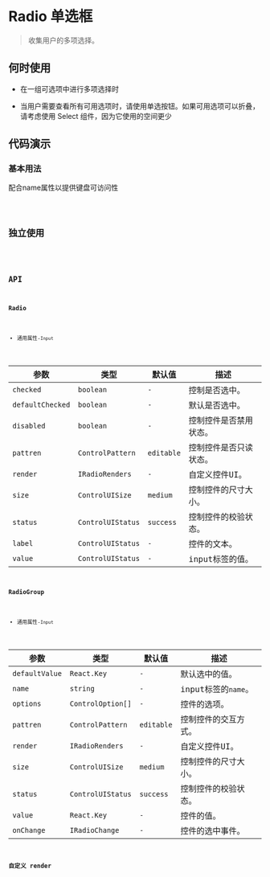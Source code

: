 
# Radio 单选框

> 收集用户的多项选择。

## 何时使用

* 在一组可选项中进行多项选择时

* 当用户需要查看所有可用选项时，请使用单选按钮。如果可用选项可以折叠，请考虑使用 Select 组件，因为它使用的空间更少

## 代码演示

### 基本用法

配合name属性以提供键盘可访问性

<code src='./demos/basic' />

## 独立使用

<code src='./demos/single' />

## API

### Radio

* 通用属性-`Input`

| 参数 | 类型 | 默认值 | 描述 |
| ---------------- | ------------------- | ------------ | ------------ |
| `checked`        | `boolean`           | `-`          | 控制是否选中。|
| `defaultChecked` | `boolean`           | `-`          | 默认是否选中。|
| `disabled`       | `boolean`           | `-`          | 控制控件是否禁用状态。|
| `pattren`        | `ControlPattern`    | `editable`   | 控制控件是否只读状态。|
| `render`         | `IRadioRenders`     | `-`          | 自定义控件UI。|
| `size`           | `ControlUISize`     | `medium`     | 控制控件的尺寸大小。|
| `status`         | `ControlUIStatus`   | `success`    | 控制控件的校验状态。|
| `label`          | `ControlUIStatus`   | `-`          | 控件的文本。|
| `value`          | `ControlUIStatus`   | `-`          | input标签的值。|

### RadioGroup

* 通用属性-`Input`

| 参数 | 类型 | 默认值 | 描述 |
| ---------------- | ------------------- | ------------ | ------------ |
| `defaultValue`   | `React.Key`         | `-`          | 默认选中的值。|
| `name`           | `string`            | `-`          | input标签的`name`。|
| `options`        | `ControlOption[]`   | `-`          | 控件的选项。|
| `pattren`        | `ControlPattern`    | `editable`   | 控制控件的交互方式。|
| `render`         | `IRadioRenders`     | `-`          | 自定义控件UI。|
| `size`           | `ControlUISize`     | `medium`     | 控制控件的尺寸大小。|
| `status`         | `ControlUIStatus`   | `success`    | 控制控件的校验状态。|
| `value`          | `React.Key`         | `-`          | 控件的值。|
| `onChange`       | `IRadioChange`      | `-`          | 控件的选中事件。|

### 自定义 render

<RenderMDX />